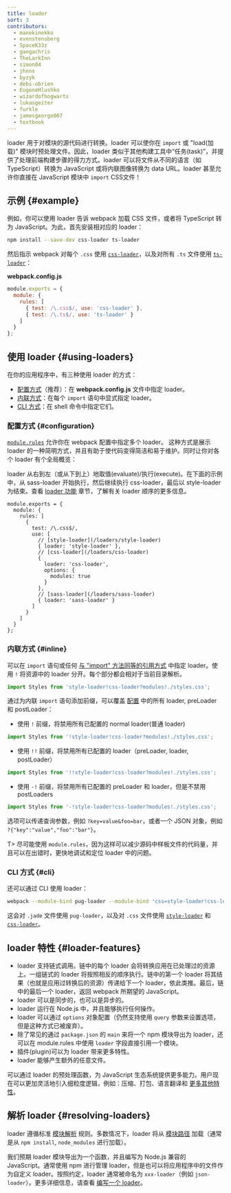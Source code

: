 ```yaml
---
title: loader
sort: 3
contributors:
  - manekinekko
  - evenstensberg
  - SpaceK33z
  - gangachris
  - TheLarkInn
  - simon04
  - jhnns
  - byzyk
  - debs-obrien
  - EugeneHlushko
  - wizardofhogwarts
  - lukasgeiter
  - furkle
  - jamesgeorge007
  - textbook
---
```


loader 用于对模块的源代码进行转换。loader 可以使你在 `import` 或 "load(加载)" 模块时预处理文件。因此，loader 类似于其他构建工具中“任务(task)”，并提供了处理前端构建步骤的得力方式。loader 可以将文件从不同的语言（如 TypeScript）转换为 JavaScript 或将内联图像转换为 data URL。loader 甚至允许你直接在 JavaScript 模块中 `import` CSS文件！

## 示例 {#example}

例如，你可以使用 loader 告诉 webpack 加载 CSS 文件，或者将 TypeScript 转为 JavaScript。为此，首先安装相对应的 loader：

``` bash
npm install --save-dev css-loader ts-loader
```

然后指示 webpack 对每个 `.css` 使用 [`css-loader`](/loaders/css-loader)，以及对所有 `.ts` 文件使用 [`ts-loader`](https://github.com/TypeStrong/ts-loader)：

__webpack.config.js__

``` js
module.exports = {
  module: {
    rules: [
      { test: /\.css$/, use: 'css-loader' },
      { test: /\.ts$/, use: 'ts-loader' }
    ]
  }
};
```


## 使用 loader {#using-loaders}

在你的应用程序中，有三种使用 loader 的方式：

- [配置方式](#configuration)（推荐）：在 __webpack.config.js__ 文件中指定 loader。
- [内联方式](#inline)：在每个 `import` 语句中显式指定 loader。
- [CLI 方式](#cli)：在 shell 命令中指定它们。


### 配置方式 {#configuration}

[`module.rules`](/configuration/module/#modulerules) 允许你在 webpack 配置中指定多个 loader。
这种方式是展示 loader 的一种简明方式，并且有助于使代码变得简洁和易于维护。同时让你对各个 loader 有个全局概览：

loader 从右到左（或从下到上）地取值(evaluate)/执行(execute)。在下面的示例中，从 sass-loader 开始执行，然后继续执行 css-loader，最后以 style-loader 为结束。查看 [loader 功能](/concepts/loaders/#loader-features) 章节，了解有关 loader 顺序的更多信息。

``` js-with-links
module.exports = {
  module: {
    rules: [
      {
        test: /\.css$/,
        use: [
          // [style-loader](/loaders/style-loader)
          { loader: 'style-loader' },
          // [css-loader](/loaders/css-loader)
          {
            loader: 'css-loader',
            options: {
              modules: true
            }
          },
          // [sass-loader](/loaders/sass-loader)
          { loader: 'sass-loader' }
        ]
      }
    ]
  }
};
```


### 内联方式 {#inline}

可以在 `import` 语句或任何 [与 "import" 方法同等的引用方式](/api/module-methods) 中指定 loader。使用 `!` 将资源中的 loader 分开。每个部分都会相对于当前目录解析。

```js
import Styles from 'style-loader!css-loader?modules!./styles.css';
```

通过为内联 `import` 语句添加前缀，可以覆盖 [配置](/configuration) 中的所有 loader, preLoader 和 postLoader：

- 使用 `!` 前缀，将禁用所有已配置的 normal loader(普通 loader)

```js
import Styles from '!style-loader!css-loader?modules!./styles.css';
```

- 使用 `!!` 前缀，将禁用所有已配置的 loader（preLoader, loader, postLoader）

```js
import Styles from '!!style-loader!css-loader?modules!./styles.css';
```

- 使用 `-!` 前缀，将禁用所有已配置的 preLoader 和 loader，但是不禁用 postLoaders

```js
import Styles from '-!style-loader!css-loader?modules!./styles.css';
```

选项可以传递查询参数，例如 `?key=value&foo=bar`，或者一个 JSON 对象，例如 `?{"key":"value","foo":"bar"}`。

T> 尽可能使用 `module.rules`，因为这样可以减少源码中样板文件的代码量，并且可以在出错时，更快地调试和定位 loader 中的问题。


### CLI 方式 {#cli}

还可以通过 CLI 使用 loader：

```bash
webpack --module-bind pug-loader --module-bind 'css=style-loader!css-loader'
```

这会对 `.jade` 文件使用 `pug-loader`，以及对 `.css` 文件使用 [`style-loader`](/loaders/style-loader) 和 [`css-loader`](/loaders/css-loader)。


## loader 特性 {#loader-features}

- loader 支持链式调用。链中的每个 loader 会将转换应用在已处理过的资源上。一组链式的 loader 将按照相反的顺序执行。链中的第一个 loader 将其结果（也就是应用过转换后的资源）传递给下一个 loader，依此类推。最后，链中的最后一个 loader，返回 webpack 所期望的 JavaScript。
- loader 可以是同步的，也可以是异步的。
- loader 运行在 Node.js 中，并且能够执行任何操作。
- loader 可以通过 `options` 对象配置（仍然支持使用 `query` 参数来设置选项，但是这种方式已被废弃）。
- 除了常见的通过 `package.json` 的 `main` 来将一个 npm 模块导出为 loader，还可以在 module.rules 中使用 `loader` 字段直接引用一个模块。
- 插件(plugin)可以为 loader 带来更多特性。
- loader 能够产生额外的任意文件。

可以通过 loader 的预处理函数，为 JavaScript 生态系统提供更多能力。用户现在可以更加灵活地引入细粒度逻辑，例如：压缩、打包、语言翻译和 [更多其他特性](/loaders)。


## 解析 loader {#resolving-loaders}

loader 遵循标准 [模块解析](/concepts/module-resolution/) 规则。多数情况下，loader 将从 [模块路径](/concepts/module-resolution/#module-paths) 加载（通常是从 `npm install`, `node_modules` 进行加载）。

我们预期 loader 模块导出为一个函数，并且编写为 Node.js 兼容的 JavaScript。通常使用 npm 进行管理 loader，但是也可以将应用程序中的文件作为自定义 loader。按照约定，loader 通常被命名为 `xxx-loader`（例如 `json-loader`）。更多详细信息，请查看 [编写一个 loader](/contribute/writing-a-loader/)。
